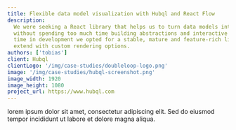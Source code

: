 ```yaml
---
title: Flexible data model visualization with Hubql and React Flow
description:
  We were seeking a React library that helps us to turn data models into visualization
  without spending too much time building abstractions and interactive elements. To save
  time in development we opted for a stable, mature and feature-rich library that we can
  extend with custom rendering options.
authors: ['tobias']
client: Hubql
clientLogo: '/img/case-studies/doubleloop-logo.png'
image: '/img/case-studies/hubql-screenshot.png'
image_width: 1920
image_height: 1080
project_url: https://www.hubql.com
---
```


lorem ipsum dolor sit amet, consectetur adipiscing elit. Sed do eiusmod tempor incididunt
ut labore et dolore magna aliqua.
